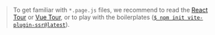 > To get familiar with `*.page.js` files,
> we recommend to read the [React Tour](/react-tour) or [Vue Tour](/vue-tour),
> or to play with the boilerplates ([`$ npm init vite-plugin-ssr@latest`](/scaffold)).

